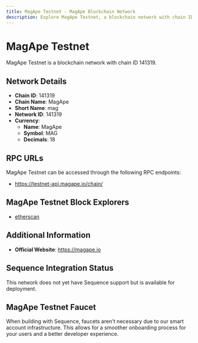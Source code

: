 ```yaml
--- 
title: MagApe Testnet - MagApe Blockchain Network
description: Explore MagApe Testnet, a blockchain network with chain ID 141319. Learn about its native currency, MagApe, and how to interact with the network.
---
```


# MagApe Testnet

MagApe Testnet is a blockchain network with chain ID 141319.

## Network Details

- **Chain ID**: 141319
- **Chain Name**: MagApe
- **Short Name**: mag
- **Network ID**: 141319
- **Currency**: 
  - **Name**: MagApe
  - **Symbol**: MAG
  - **Decimals**: 18

## RPC URLs

MagApe Testnet can be accessed through the following RPC endpoints:

- https://testnet-api.magape.io/chain/

## MagApe Testnet Block Explorers

- [etherscan](http://testnet-api.magape.io:81)

## Additional Information

- **Official Website**: https://magape.io

## Sequence Integration Status

This network does not yet have Sequence support but is available for deployment.

## MagApe Testnet Faucet

When building with Sequence, faucets aren't necessary due to our smart account infrastructure. This allows for a smoother onboarding process for your users and a better developer experience.
